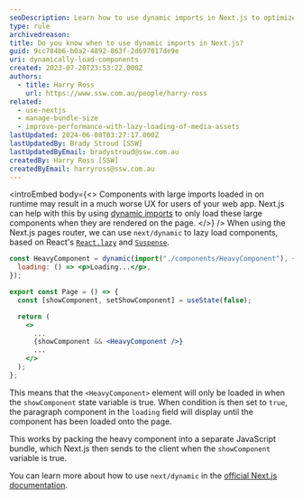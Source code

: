 ```yaml
---
seoDescription: Learn how to use dynamic imports in Next.js to optimize your web app's performance by lazy loading large components when needed.
type: rule
archivedreason:
title: Do you know when to use dynamic imports in Next.js?
guid: 9cc784b6-b0a2-4892-863f-2d697017de9e
uri: dynamically-load-components
created: 2023-07-20T23:53:22.000Z
authors:
  - title: Harry Ross
    url: https://www.ssw.com.au/people/harry-ross
related:
  - use-nextjs
  - manage-bundle-size
  - improve-performance-with-lazy-loading-of-media-assets
lastUpdated: 2024-06-08T03:27:17.000Z
lastUpdatedBy: Brady Stroud [SSW]
lastUpdatedByEmail: bradystroud@ssw.com.au
createdBy: Harry Ross [SSW]
createdByEmail: harryross@ssw.com.au
---
```


<introEmbed
  body={<>
Components with large imports loaded in on runtime may result in a much worse UX for users of your web app. Next.js can help with this by using [dynamic imports](https://developer.mozilla.org/en-US/docs/Web/JavaScript/Reference/Operators/import) to only load these large components when they are rendered on the page.
  </>}
/>
When using the Next.js pages router, we can use `next/dynamic` to lazy load components, based on React's [`React.lazy`](https://react.dev/reference/react/lazy) and [`Suspense`](https://react.dev/reference/react/Suspense).

```jsx
const HeavyComponent = dynamic(import("./components/HeavyComponent"), {
  loading: () => <p>Loading...</p>,
});

export const Page = () => {
  const [showComponent, setShowComponent] = useState(false);

  return (
    <>
      ...
      {showComponent && <HeavyComponent />}
      ...
    </>
  );
};
```

This means that the `<HeavyComponent>` element will only be loaded in when the `showComponent` state variable is true. When condition is then set to `true`, the paragraph component in the `loading` field will display until the component has been loaded onto the page.

This works by packing the heavy component into a separate JavaScript bundle, which Next.js then sends to the client when the `showComponent` variable is true.

You can learn more about how to use `next/dynamic` in the [official Next.js documentation](https://nextjs.org/docs/pages/building-your-application/optimizing/lazy-loading#nextdynamic).
